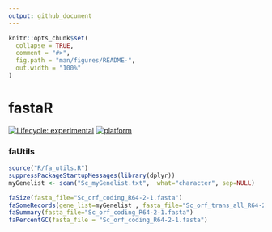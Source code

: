 ```yaml
---
output: github_document
---
```


<!-- README.md is generated from README.Rmd. Please edit that file -->

```r
knitr::opts_chunk$set(
  collapse = TRUE,
  comment = "#>",
  fig.path = "man/figures/README-",
  out.width = "100%"
)
```

# fastaR

<!-- badges: start -->
[![Lifecycle: experimental](https://img.shields.io/badge/lifecycle-experimental-orange.svg)](https://www.tidyverse.org/lifecycle/#experimental)
[![platform](https://img.shields.io/badge/R-%3E%20v3.5.1-brightgreen)](https://shields.io/category/platform-support)
<!-- badges: end -->


### faUtils
```r
source("R/fa_utils.R")
suppressPackageStartupMessages(library(dplyr))
myGenelist <- scan("Sc_myGenelist.txt",  what="character", sep=NULL)
```
```r
faSize(fasta_file="Sc_orf_coding_R64-2-1.fasta")
faSomeRecords(gene_list=myGenelist , fasta_file="Sc_orf_trans_all_R64-2-1.fasta", outfile="sc_myGenelist.fa")
faSummary(fasta_file="Sc_orf_coding_R64-2-1.fasta")
faPercentGC(fasta_file = "Sc_orf_coding_R64-2-1.fasta")
```




